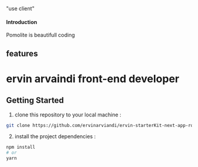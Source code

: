 "use client"


#### Introduction


Pomolite is beautifull coding

## features
# ervin arvaindi front-end developer

## Getting Started
1. clone this repository to your local machine :

```bash 
git clone https://github.com/ervinarviandi/ervin-starterKit-next-app-router.git
```

2. install the project dependencies :
```bash
npm install
# or
yarn
```


